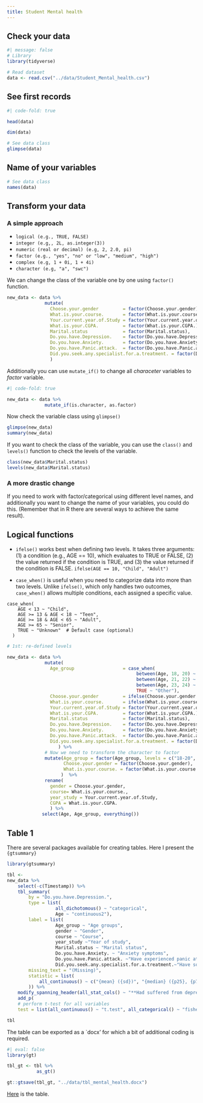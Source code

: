```yaml
---
title: Student Mental health
---
```


## Check your data
```r
#| message: false
# Library
library(tidyverse)

```

```r
# Read dataset
data <- read.csv("../data/Student_Mental_health.csv")
```

:::  {.callout-note  icon=false collapse="true"}

## See first records
```r
#| code-fold: true

head(data)

dim(data)
```

:::

```r
# See data class
glimpse(data)
```

:::  {.callout-note  icon=false collapse="true"}

## Name of your variables
```r
# See data class
names(data)
```

:::

## Transform your data

### A simple approach 

:::  {.callout-tip  icon=true collapse="true"}

- `logical (e.g., TRUE, FALSE)`
- `integer (e.g,, 2L, as.integer(3))`
- `numeric (real or decimal) (e.g, 2, 2.0, pi)`
- `factor (e.g., "yes", "no" or "low", "medium", "high")`
- `complex (e.g, 1 + 0i, 1 + 4i)`
- `character (e.g, "a", "swc")`

:::

We can change the class of the variable one by one using `factor()` function.
```r

new_data <- data %>%
              mutate(
                Choose.your.gender         = factor(Choose.your.gender),
                What.is.your.course.       = factor(What.is.your.course.),
                Your.current.year.of.Study = factor(Your.current.year.of.Study),
                What.is.your.CGPA.         = factor(What.is.your.CGPA.),
                Marital.status             = factor(Marital.status),
                Do.you.have.Depression.    = factor(Do.you.have.Depression.),
                Do.you.have.Anxiety.       = factor(Do.you.have.Anxiety.),
                Do.you.have.Panic.attack.  = factor(Do.you.have.Panic.attack.),
                Did.you.seek.any.specialist.for.a.treatment. = factor(Did.you.seek.any.specialist.for.a.treatment.)
                )
```

Additionally you can use `mutate_if()` to change all _characeter_ variables to _factor_ variable.

```r
#| code-fold: true

new_data <- data %>%
              mutate_if(is.character, as.factor)
```

Now check the variable class using `glimpse()`
```r
glimpse(new_data)
summary(new_data)
```

If you want to check the class of the variable, you can use the `class()` and `levels()` function to check the levels of the variable.
```r
class(new_data$Marital.status)
levels(new_data$Marital.status)
```


### A more drastic change

If you need to work with factor/categorical using different level names, and additionally you want to change the name of your variables, you could do this. (Remember that in R there are several ways to achieve the same result).

:::  {.callout-tip  icon=true collapse="true"}
## Logical functions

- `ifelse()` works best when defining two levels. It takes three arguments: (1) a condition (e.g., AGE == 10), which evaluates to TRUE or FALSE, (2) the value returned if the condition is TRUE, and (3) the value returned if the condition is FALSE. `ifelse(AGE == 10, "Child", "Adult")`

- `case_when()` is useful when you need to categorize data into more than two levels. Unlike `ifelse()`, which only handles two outcomes, `case_when()` allows multiple conditions, each assigned a specific value.

```
case_when(
    AGE < 13 ~ "Child",
    AGE >= 13 & AGE < 18 ~ "Teen",
    AGE >= 18 & AGE < 65 ~ "Adult",
    AGE >= 65 ~ "Senior",
    TRUE ~ "Unknown"  # Default case (optional)
  )
```

:::

```r

# 1st: re-defined levels

new_data <- data %>%
              mutate(
                Age_group                  = case_when(
                                                between(Age, 18, 20) ~ "18-20",
                                                between(Age, 21, 22) ~ "21-22",
                                                between(Age, 23, 24) ~ "23-24",
                                                TRUE ~ "Other"),
                Choose.your.gender         = ifelse(Choose.your.gender == "Female", "F", "M"),
                What.is.your.course.       = ifelse(What.is.your.course. == "BCS" | What.is.your.course. == "BIT", "Courses A", "Courses B"),
                Your.current.year.of.Study = factor(Your.current.year.of.Study),
                What.is.your.CGPA.         = factor(What.is.your.CGPA.),
                Marital.status             = factor(Marital.status),
                Do.you.have.Depression.    = factor(Do.you.have.Depression.),
                Do.you.have.Anxiety.       = factor(Do.you.have.Anxiety.),
                Do.you.have.Panic.attack.  = factor(Do.you.have.Panic.attack.),
                Did.you.seek.any.specialist.for.a.treatment. = factor(Did.you.seek.any.specialist.for.a.treatment.)
                   ) %>%
              # Now we need to transform the character to factor
              mutate(Age_group = factor(Age_group, levels = c("18-20", "21-22", "23-24")),
                     Choose.your.gender = factor(Choose.your.gender),
                     What.is.your.course. = factor(What.is.your.course., levels = c("Courses A", "Courses B"))
                    )  %>%
              rename(
                gender = Choose.your.gender,
                course= What.is.your.course.,
                year_study = Your.current.year.of.Study,
                CGPA = What.is.your.CGPA.
                ) %>%
             select(Age, Age_group, everything())

```

## Table 1

There are several packages available for creating tables. Here I present the `{gtsummary}`

```r
library(gtsummary)

tbl <- 
new_data %>%
    select(-c(Timestamp)) %>%
    tbl_summary(
        by = "Do.you.have.Depression.",
        type = list(
                  all_dichotomous() ~ "categorical",
                  Age ~ "continuous2"),
        label = list(
                  Age_group ~ "Age groups",
                  gender ~ "Gender",
                  course ~ "Course",
                  year_study ~"Year of study",
                  Marital.status ~ "Marital status",
                  Do.you.have.Anxiety. ~ "Anxiety symptoms",
                  Do.you.have.Panic.attack. ~"Have experienced panic attacks",
                  Did.you.seek.any.specialist.for.a.treatment.~"Have sought any specialist for a treatment.	"),
        missing_text = "(Missing)",
        statistic = list(
            all_continuous() ~ c("{mean} ({sd})", "{median} ({p25}, {p75})", "{min}, {max}")
        )) %>%
    modify_spanning_header(all_stat_cols() ~ "**Had suffered from depression**") %>%
    add_p(
    # perform t-test for all variables
    test = list(all_continuous() ~ "t.test", all_categorical() ~ "fisher.test"))

tbl
```

The table can be exported as a `docx' for which a bit of additional coding is required.

```r
#| eval: false
library(gt)

tbl_gt <- tbl %>%
           as_gt()

gt::gtsave(tbl_gt, "../data/tbl_mental_health.docx")
```

[Here](/data/tbl_mental_health.docx) is the table.


